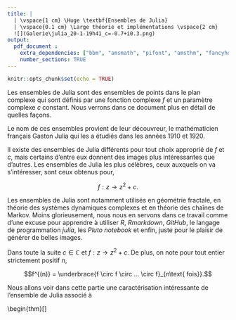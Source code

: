 ```yaml
---
title: |
  | \vspace{1 cm} \Huge \textbf{Ensembles de Julia}
  | \vspace{0.1 cm} \Large théorie et implémentations \vspace{2 cm}
  ![](Galerie\julia_20-1-19h41_c=-0.7+i0.3.png)
output: 
  pdf_document :
    extra_dependencies: ["bbm", "amsmath", "pifont", "amsthm", "fancyhdr"]
    number_sections: TRUE
---
```


```r
knitr::opts_chunk$set(echo = TRUE)
```

<!-- sommaire -->

\pagenumbering{gobble}
\pagenumbering{gobble}
\renewcommand\contentsname{Sommaire}
\tableofcontents
\newpage
\pagenumbering{arabic}

<!-- en tête et pied de page -->

<!-- en tête -->

\pagestyle{fancy}
\renewcommand{\headrulewidth}{1pt} 
\fancyhead[L]{Martin Rochas}
\fancyhead[R]{M1 SSD UGA 2022.2023}

<!-- pied de page  -->

\fancyfoot[R]{\textit{page \thepage}}
\fancyfoot[C]{}
\setlength{\parindent}{0pt}

<!-- les théorèmes styles -->

\theoremstyle{plain}
\newtheorem{thm}{Théorème}[section]
\newtheorem{lem}{Lemme}[section]
\newtheorem{prop}{Proposition}[section]
\newtheorem{corr}{Corollaire}[section]

\theoremstyle{definition}
\newtheorem{ex}{Exemple}[section]
\newtheorem{deft}{Définition}[section]

\theoremstyle{remark}
\newtheorem*{rem}{Remarque}

<!-- Début du document -->

\section{Introduction}

  Les ensembles de Julia sont des ensembles de points dans le plan complexe qui sont définis par une fonction complexe $f$ et un paramètre complexe $c$ constant. Nous verrons dans ce document plus en détail de quelles façons.
  
  Le nom de ces ensembles provient de leur découvreur, le mathématicien français Gaston Julia qui les a étudiés dans les années 1910 et 1920.
  
  Il existe des ensembles de Julia différents pour tout choix approprié de $f$ et $c$, mais certains d'entre eux donnent des images plus intéressantes que d'autres. Les ensembles de Julia les plus célèbres, ceux auxquels on va s'intéresser, sont ceux obtenus pour,
  
  $$f : z \longrightarrow z^{2} + c.$$

  Les ensembles de Julia sont notamment utilisés en géométrie fractale, en théorie des systèmes dynamiques complexes et en théorie des chaînes de Markov. Moins glorieusement, nous nous en servons dans ce travail comme d'une excuse pour apprendre à utiliser $R$, _Rmarkdown_, _GitHub_, le langage de programmation _julia_, les _Pluto notebook_ et enfin, juste pour le plaisir de générer de belles images.  
  
  
\section{Théorie}

Dans toute la suite $c\in \mathbb{C}$ et $f : z \longrightarrow z^{2} + c$. De plus, on note pour tout entier strictement positif $n$,

$$f^{(n)} = \underbrace{f \circ f \circ ... \circ f}_{n\text{ fois}}.$$

\subsection{Définitions}

\begin{deft}[Ensemble de Julia rempli]

On note $\mathcal{J}^{r}_{c}$ l'ensemble de Julia rempli associé à $c$. Il correspond à l'ensemble des nombres complexes $z \in \mathbb{C}$ tels que la suite,
$$(f^{(n)}(z))_{n\geq1}$$

est bornée. Autrement dit, 
$$\mathcal{J}^{r}_{c} = \{ z\in \mathbb{C}~~|~~\exists M\in\mathbb{R}^{+} ~~\text{tq}~~\forall n \geq 1,~~ |f^{(n)}(z)| \leq M \}.$$

\end{deft}

\begin{deft}[Ensemble de Julia]
On note $\mathcal{J}_{c}$ l'ensemble de Julia associé à $c$ qui n'est autre que la frontière de $\mathcal{J}^{r}_{c}$ défini précédemment: 
$$\mathcal{J}_{c} = \partial\mathcal{J}^{r}_{c}.$$

Autrement dit, $\mathcal{J}_{c}$ est l'ensemble des nombres complexes qui sont à la fois limite d'éléments de $\mathcal{J}^{r}_{c}$ et limite d'éléments de $\mathbb{C}\backslash \mathcal{J}^{r}_{c}$.
\end{deft}

\begin{rem}
Ces définitions sont en fait des caractérisations. De manière plus générale, tout ensemble de Julia associé à une fonction complexe $g$ polynomiale peut être caractérisé de cette manière. 

La véritable définition consiste à décrire, pour toute fonction $g$ holomorphe non-constante de $\mathbb{C}\cup\{\infty\} \longrightarrow \mathbb{C}\cup\{\infty\}$, l'ensemble de Julia associé à $g$ comme le plus petit ensemble fermé $\mathcal{J}$ vérifiant, 

\begin{itemize}
  \item $\#\mathcal{J} \geq 3$
  \item $g(\mathcal{J}) = \mathcal{J}.$
\end{itemize}
\end{rem}

\subsection{Caractérisation utile}

Nous allons voir dans cette partie une caractérisation intéressante de l'ensemble de Julia associé à 

\begin{thm}[]
















